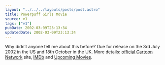 ```yaml
---
layout: "../../../layouts/posts/post.astro"
title: Powerpuff Girls Movie
source: v1
tags: ["v1"]
pubDate: 2002-03-09T23:13:34
updatedDate: 2002-03-09T23:13:34
---
```


Why didn&#8217;t anyone tell me about this before? Due for release on the 3rd July 2002 in the US and 18th October in the UK. More details: [official Cartoon Network][1] site, [IMDb][2] and [Upcoming Movies][3].

[1]: http://www.cartoonnetwork.com/POWERPUFF/movie/
[2]: http://uk.imdb.com/Title?0289408
[3]: http://www.upcomingmovies.com/powerpuffgirls.html
